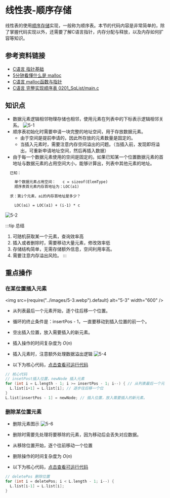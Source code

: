 # 线性表-顺序存储

线性表的使用[顺序存储](/notebook/docs/computer/code-design/data-structure/data-basic#顺序存储结构)实现，一般称为<t c1>顺序表</t>。本节的代码内容是非常简单的，除了掌握代码实现以外，还需要了解C语言指针，内存分配与释放，以及内存如何扩容等知识。

## 参考资料链接

- [C语言 指针基础](http://c.biancheng.net/c/80/)
- [5分钟看懂什么是 malloc](https://zhuanlan.zhihu.com/p/105090421)
- [C语言 malloc函数与指针](https://zhuanlan.zhihu.com/p/197918331)
- [C语言 完整实现顺序表 0201_SqList/main.c](https://60f2cac42d-share.lightly.teamcode.com)

## 知识点

- 数据元素<t bg1>逻辑相邻物理存储也相邻</t>，使用<t c2>元素在列表中的下标</t>表示逻辑相邻关系。
![5-1](../images/5-1.png)
- 顺序表<t c2>初始化时需要申请一块完整的地址空间</t>，用于存放数据元素。
  - 由于空间是提前申请的，因此所存放的<t c2>元素数量是固定的</t>。
  - 当插入元素时，需要<t c2>注意内存空间溢出的问题</t>。（当插入前，发现即将溢出，可重新申请地址空间，然后再插入数据）
- 由于每一个数据元素使用的空间是固定的。如果已知某一个位置数据元素的首地址与数据元素的占用空间大小，能够计算出，列表中其他元素的地址。

```txt
  已知：

    单个数据元素占用空间：   c = sizeof(ElemType)
    顺序表首元素内存首地址为：LOC(a1)
  
  求：第i个元素，ai的内存首地址是多少？

    LOC(ai) = LOC(a1) + (i-1) * c
```

![5-2](../images/5-5.webp)

:::tip 总结

1. 可随机获取某一个元素，<t c1>查询效率高</t>
2. 插入或者删除时，需要移动大量元素，<t c1>修改效率低</t>
3. 存储结构简单，无需存储额外信息，<t c2>空间利用率高</t>。
4. 需要注意内存溢出风险。
:::

## 重点操作

### 在某位置插入元素

<img src={require("../images/5-3.webp").default} alt="5-3" width="600" />

- <t bg1>从列表最后一个元素开始</t>，逐个往后移一个位置。
- 循环的终止条件是：<t c1>insertPos - 1</t>，<t c2>一直要移动到插入位置的前一个</t>。
- <t c1>空出插入位置</t>，放入需要插入的新元素。
- 插入操作的时间复杂度为 $O(n)$
- 插入元素时，注意<t c2>额外处理数据溢出逻辑</t>
![5-4](../images/5-4.webp)

- 以下为核心代码，[点击查看可运行代码](https://onecompiler.com/c/3ydhxzw6t)

```c
// 核心代码
// insetPost插入位置，newNode 插入元素
for (int i = L.length - 1; i >= insertPos - 1; i--) { // 从列表最后一个元素开始 到 插入位置。
  L.list[i+1] = L.list[i]; // 逐步往后移一个位
}
L.list[insertPos - 1] = newNode; // 插入位置，放入需要插入的新元素。
```

### 删除某位置元素

- 删除元素图示
![5-6](../images/5-6.webp)

- 删除时需要先处理将要移除的元素，因为移动后会丢失对应数据。
- 从移除位置开始，<t bg1>逐个往前移动一个位置</t>
- 删除操作的时间复杂度为 $O(n)$
- 以下为核心代码，[点击查看可运行代码](https://onecompiler.com/c/3ydjcajfg)

```c
// deletePos 删除位置
for (int i = deletePos; i < L.length - 1; i--) {
  L.list[i-1] = L.list[i];
}
```
